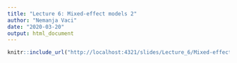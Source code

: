```yaml
---
title: "Lecture 6: Mixed-effect models 2"
author: "Nemanja Vaci"
date: "2020-03-20"
output: html_document
---
```


```r
knitr::include_url("http://localhost:4321/slides/Lecture_6/Mixed-effect2.html#1")
```